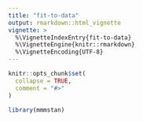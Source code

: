 ```yaml
---
title: "fit-to-data"
output: rmarkdown::html_vignette
vignette: >
  %\VignetteIndexEntry{fit-to-data}
  %\VignetteEngine{knitr::rmarkdown}
  %\VignetteEncoding{UTF-8}
---
```


```r
knitr::opts_chunk$set(
  collapse = TRUE,
  comment = "#>"
)
```

```r
library(mmmstan)
```


<!-- # Load Data -->
<!-- ```{r load-data} -->
<!-- # Use observational data -->
<!-- load("~/github/sablefishData/data/sable_released.rda") -->
<!-- load("~/github/sablefishData/data/sable_recovered.rda") -->

<!-- ``` -->

<!-- # Prepare Data -->
<!-- ```{r prepare-data} -->

<!-- # Quarterly -->
<!-- tag_array_quarter <- create_tag_array( -->
<!--   x = sable_released, -->
<!--   y = sable_recovered, -->
<!--   time_step = "quarter", -->
<!--   max_steps_liberty = 12, -->
<!--   release_date_colname = "Release_Date", -->
<!--   release_area_colname = "Release_Region", -->
<!--   group_colname = "Release_Size", -->
<!--   recovery_date_colname = "Recovery_Date", -->
<!--   recovery_area_colname = "Recovery_Region", -->
<!--   id_colname = "Tag_ID", -->
<!--   area_list = list(ak = 1, bc = 2, wc = 3), -->
<!--   group_list = list(pooled = 400:799), -->
<!--   release_date_start = "1979-01-01", -->
<!--   release_date_end = "2015-12-31") -->

<!-- ``` -->

<!-- # Quarterly fit three F -->
<!-- ```{r quarterly-fit-three-f} -->
<!-- # # Compute quarterly harvest rate -->
<!-- # h_step <- create_h_step(0.05, 4) -->

<!-- # Compute beta parameters -->
<!-- h_pars <- create_beta_parameters(mu = 0.05, sd = 0.001) -->
<!-- # h_pars <- create_beta_parameters(mu = 0.05, sd = 0.01) -->
<!-- # h_pars <- create_beta_parameters(mu = 0.1, sd = 0.001) -->
<!-- # h_pars <- create_beta_parameters(mu = 0.02, sd = 0.001) -->

<!-- # Define data -->
<!-- data_list <- list( -->
<!--   A = 3, -->
<!--   G = 1, -->
<!--   L = 12, -->
<!--   T = 148, -->
<!--   H = 40, # Number of harvest rate time steps -->
<!--   # H = 148 + 12 - 1, # Number of harvest rate time steps -->
<!--   I = 148 + 12 - 1, # Number of study time steps (T + L - 1) -->
<!--   Y = 4, -->
<!--   x = tag_array_quarter, -->
<!--   u = 0.9, -->
<!--   v = 0.02, -->
<!--   m = 0.1, -->
<!--   h_index = rep(1:40, each = 4)[1:(148 + 12 - 1)], -->
<!--   # h_index = c(1:(148 + 12 - 1)), -->
<!--   h_alpha = rep(h_pars[1], 3), -->
<!--   h_beta = rep(h_pars[2], 3), -->
<!--   p_fudge = 1e-12, -->
<!--   y_fudge = 1e-12 -->
<!-- ) -->

<!-- # m1 <- mmmfit(data = data_list, threads_per_chain = 1) -->
<!-- # m2 <- mmmfit(data = data_list, threads_per_chain = 8, use_reduce_sum = TRUE) -->
<!-- # time_1 <- system.time(m1 <- mmmfit(data = data_list, threads_per_chain = 1)) -->
<!-- # time_1 -->
<!-- # time_8 <- system.time(m1 <- mmmfit(data = data_list, threads_per_chain = 8)) -->
<!-- # time_8 -->

<!-- # rstan::plot(m1$samples, pars = "p") -->
<!-- # s1 <- shinystan::as.shinystan(m1$samples) -->
<!-- # shinystan::launch_shinystan(s1) -->

<!-- # s2 <- shinystan::as.shinystan(m2$samples) -->
<!-- # shinystan::launch_shinystan(s2) -->

<!-- ``` -->
